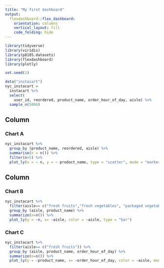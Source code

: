 ```yaml
---
title: "My first dashboard"
output: 
  flexdashboard::flex_dashboard:
    orientation: columns
    vertical_layout: fill
    code_folding: hide
---
```


```r
library(tidyverse)
library(viridis)
library(p8105.datasets)
library(flexdashboard)
library(plotly)
```

```r
set.seed(1)

data("instacart")
nyc_instacart = 
  instacart %>% 
  select(
    user_id, reordered, product_name, order_hour_of_day, aisle) %>% 
  sample_n(5000)
```

Column {data-width=650}
-----------------------------------------------------------------------


### Chart A

```r
nyc_instacart %>% 
  group_by (product_name, reordered, aisle) %>%
  summarise(n = n()) %>%
  filter(n>5) %>% 
  plot_ly(x = ~ n, y = ~ product_name, type = "scatter", mode = "markers", color= ~aisle, alpha = 0.5)
```

Column {data-width=350}
-----------------------------------------------------------------------

### Chart B

```r
nyc_instacart %>%
  filter(aisle== c("fresh fruits","fresh vegetables", "packaged vegetables fruits")) %>% 
  group_by (aisle, product_name) %>% 
  summarize(n=n()) %>%
  plot_ly(y = ~n, x= ~aisle, color = ~aisle, type = "bar")
```

### Chart C

```r
nyc_instacart %>%
  filter(aisle== c("fresh fruits")) %>% 
  group_by (aisle, product_name, order_hour_of_day) %>% 
  summarize(n=n()) %>%
  plot_ly(y = ~product_name, x= ~order_hour_of_day, color = ~aisle, mode = "line", type = "scatter")
```
